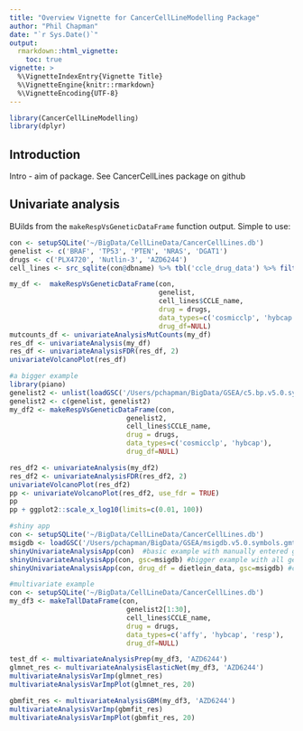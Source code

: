 ```yaml
---
title: "Overview Vignette for CancerCellLineModelling Package"
author: "Phil Chapman"
date: "`r Sys.Date()`"
output: 
  rmarkdown::html_vignette: 
    toc: true
vignette: >
  %\VignetteIndexEntry{Vignette Title}
  %\VignetteEngine{knitr::rmarkdown}
  %\VignetteEncoding{UTF-8}
---
```


```r
library(CancerCellLineModelling)
library(dplyr)
```

## Introduction
Intro - aim of package.  See CancerCellLines package on github

## Univariate analysis
BUilds from the `makeRespVsGeneticDataFrame` function output.  Simple to use:

```r

con <- setupSQLite('~/BigData/CellLineData/CancerCellLines.db')
genelist <- c('BRAF', 'TP53', 'PTEN', 'NRAS', 'DGAT1')
drugs <- c('PLX4720', 'Nutlin-3', 'AZD6244')
cell_lines <- src_sqlite(con@dbname) %>% tbl('ccle_drug_data') %>% filter(Compound %in% drugs) %>% select(CCLE_name) %>%     distinct() %>% collect() %>% as.data.frame

my_df <-  makeRespVsGeneticDataFrame(con, 
                                     genelist, 
                                     cell_lines$CCLE_name, 
                                     drug = drugs, 
                                     data_types=c('cosmicclp', 'hybcap'), 
                                     drug_df=NULL)
mutcounts_df <- univariateAnalysisMutCounts(my_df)
res_df <- univariateAnalysis(my_df)
res_df <- univariateAnalysisFDR(res_df, 2)
univariateVolcanoPlot(res_df)

#a bigger example
library(piano)
genelist2 <- unlist(loadGSC('/Users/pchapman/BigData/GSEA/c5.bp.v5.0.symbols.gmt')$gsc['DNA_REPAIR'])
genelist2 <- c(genelist, genelist2)
my_df2 <- makeRespVsGeneticDataFrame(con, 
                             genelist2, 
                             cell_lines$CCLE_name, 
                             drug = drugs, 
                             data_types=c('cosmicclp', 'hybcap'), 
                             drug_df=NULL)

res_df2 <- univariateAnalysis(my_df2)
res_df2 <- univariateAnalysisFDR(res_df2, 2)
univariateVolcanoPlot(res_df2)
pp <- univariateVolcanoPlot(res_df2, use_fdr = TRUE)
pp
pp + ggplot2::scale_x_log10(limits=c(0.01, 100))

#shiny app
con <- setupSQLite('~/BigData/CellLineData/CancerCellLines.db')
msigdb <- loadGSC('/Users/pchapman/BigData/GSEA/msigdb.v5.0.symbols.gmt')
shinyUnivariateAnalysisApp(con)  #basic example with manually entered gene names
shinyUnivariateAnalysisApp(con, gsc=msigdb) #bigger example with all gene sets
shinyUnivariateAnalysisApp(con, drug_df = dietlein_data, gsc=msigdb) #custom example with all gene sets

#multivariate example
con <- setupSQLite('~/BigData/CellLineData/CancerCellLines.db')
my_df3 <- makeTallDataFrame(con, 
                             genelist2[1:30], 
                             cell_lines$CCLE_name, 
                             drug = drugs, 
                             data_types=c('affy', 'hybcap', 'resp'), 
                             drug_df=NULL)

test_df <- multivariateAnalysisPrep(my_df3, 'AZD6244')
glmnet_res <- multivariateAnalysisElasticNet(my_df3, 'AZD6244')
multivariateAnalysisVarImp(glmnet_res)
multivariateAnalysisVarImpPlot(glmnet_res, 20)

gbmfit_res <- multivariateAnalysisGBM(my_df3, 'AZD6244')
multivariateAnalysisVarImp(gbmfit_res)
multivariateAnalysisVarImpPlot(gbmfit_res, 20)

```



